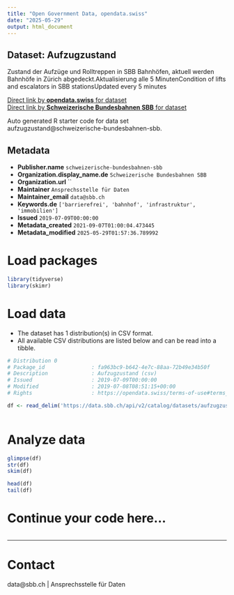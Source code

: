 ```yaml
---
title: "Open Government Data, opendata.swiss"
date: "2025-05-29"
output: html_document
---
```


## Dataset: Aufzugzustand

Zustand der Aufzüge und Rolltreppen in SBB Bahnhöfen, aktuell werden Bahnhöfe in Zürich abgedeckt.Aktualisierung alle 5 MinutenCondition of lifts and escalators in SBB stationsUpdated every 5 minutes

[Direct link by **opendata.swiss** for dataset](https://opendata.swiss/de/dataset/elevator-condition)<br>
[Direct link by **Schweizerische Bundesbahnen SBB** for dataset](https://data.sbb.ch/explore/dataset/aufzugzustand/)

Auto generated R starter code for data set aufzugzustand@schweizerische-bundesbahnen-sbb.

## Metadata

- **Publisher.name** `schweizerische-bundesbahnen-sbb`
- **Organization.display_name.de** `Schweizerische Bundesbahnen SBB`
- **Organization.url** ``
- **Maintainer** `Ansprechsstelle für Daten`
- **Maintainer_email** `data@sbb.ch`
- **Keywords.de** `['barrierefrei', 'bahnhof', 'infrastruktur', 'immobilien']`
- **Issued** `2019-07-09T00:00:00`
- **Metadata_created** `2021-09-07T01:00:04.473445`
- **Metadata_modified** `2025-05-29T01:57:36.789992`


# Load packages

```r

library(tidyverse)
library(skimr)

```

# Load data

-   The dataset has 1 distribution(s) in CSV format.
-   All available CSV distributions are listed below and can be read into a tibble.

```r

# Distribution 0
# Package_id               : fa963bc9-b642-4e7c-88aa-72b49e34b50f
# Description              : Aufzugzustand (csv)
# Issued                   : 2019-07-09T00:00:00
# Modified                 : 2019-07-08T08:51:15+00:00
# Rights                   : https://opendata.swiss/terms-of-use#terms_by

df <- read_delim('https://data.sbb.ch/api/v2/catalog/datasets/aufzugzustand/exports/csv?use_labels=true')



```

# Analyze data

```r

glimpse(df)
str(df)
skim(df)

head(df)
tail(df)

```

# Continue your code here...

```r

```

------------------------------------------------------------------------

# Contact

data@sbb.ch | Ansprechsstelle für Daten
